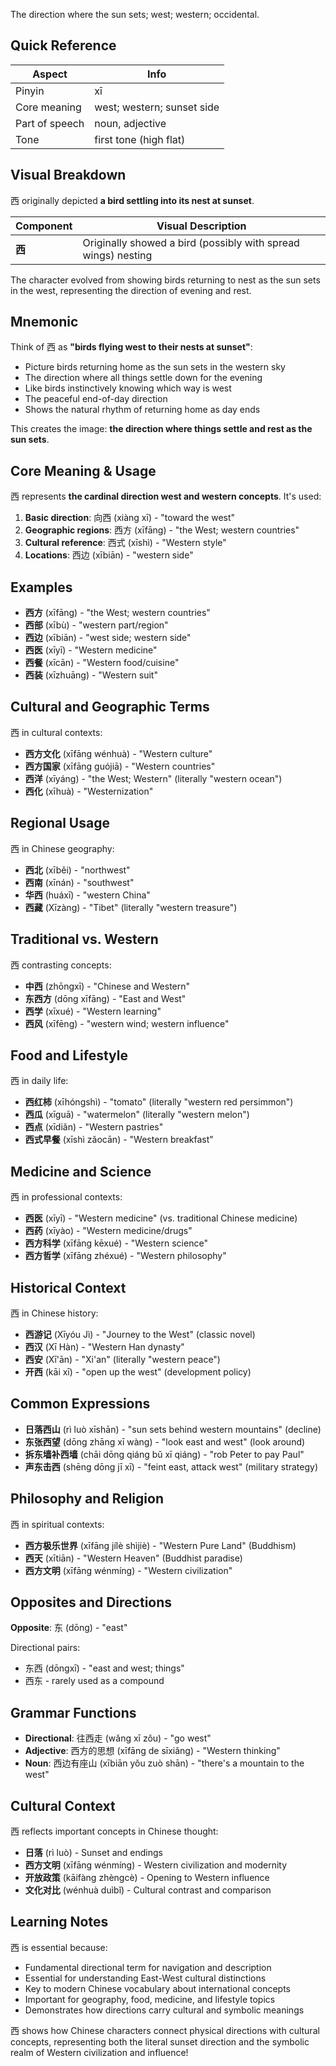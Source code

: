 The direction where the sun sets; west; western; occidental.

## Quick Reference

| Aspect         | Info                       |
| -------------- | -------------------------- |
| Pinyin         | xī                         |
| Core meaning   | west; western; sunset side |
| Part of speech | noun, adjective            |
| Tone           | first tone (high flat)     |

## Visual Breakdown

西 originally depicted **a bird settling into its nest at sunset**.

| Component | Visual Description                                            |
| --------- | ------------------------------------------------------------- |
| **西**    | Originally showed a bird (possibly with spread wings) nesting |

The character evolved from showing birds returning to nest as the sun sets in the west, representing
the direction of evening and rest.

## Mnemonic

Think of 西 as **"birds flying west to their nests at sunset"**:

- Picture birds returning home as the sun sets in the western sky
- The direction where all things settle down for the evening
- Like birds instinctively knowing which way is west
- The peaceful end-of-day direction
- Shows the natural rhythm of returning home as day ends

This creates the image: **the direction where things settle and rest as the sun sets**.

## Core Meaning & Usage

西 represents **the cardinal direction west and western concepts**. It's used:

1. **Basic direction**: 向西 (xiàng xī) - "toward the west"
2. **Geographic regions**: 西方 (xīfāng) - "the West; western countries"
3. **Cultural reference**: 西式 (xīshì) - "Western style"
4. **Locations**: 西边 (xībiān) - "western side"

## Examples

- **西方** (xīfāng) - "the West; western countries"
- **西部** (xībù) - "western part/region"
- **西边** (xībiān) - "west side; western side"
- **西医** (xīyī) - "Western medicine"
- **西餐** (xīcān) - "Western food/cuisine"
- **西装** (xīzhuāng) - "Western suit"

## Cultural and Geographic Terms

西 in cultural contexts:

- **西方文化** (xīfāng wénhuà) - "Western culture"
- **西方国家** (xīfāng guójiā) - "Western countries"
- **西洋** (xīyáng) - "the West; Western" (literally "western ocean")
- **西化** (xīhuà) - "Westernization"

## Regional Usage

西 in Chinese geography:

- **西北** (xīběi) - "northwest"
- **西南** (xīnán) - "southwest"
- **华西** (huáxī) - "western China"
- **西藏** (Xīzàng) - "Tibet" (literally "western treasure")

## Traditional vs. Western

西 contrasting concepts:

- **中西** (zhōngxī) - "Chinese and Western"
- **东西方** (dōng xīfāng) - "East and West"
- **西学** (xīxué) - "Western learning"
- **西风** (xīfēng) - "western wind; western influence"

## Food and Lifestyle

西 in daily life:

- **西红柿** (xīhóngshì) - "tomato" (literally "western red persimmon")
- **西瓜** (xīguā) - "watermelon" (literally "western melon")
- **西点** (xīdiǎn) - "Western pastries"
- **西式早餐** (xīshì zǎocān) - "Western breakfast"

## Medicine and Science

西 in professional contexts:

- **西医** (xīyī) - "Western medicine" (vs. traditional Chinese medicine)
- **西药** (xīyào) - "Western medicine/drugs"
- **西方科学** (xīfāng kēxué) - "Western science"
- **西方哲学** (xīfāng zhéxué) - "Western philosophy"

## Historical Context

西 in Chinese history:

- **西游记** (Xīyóu Jì) - "Journey to the West" (classic novel)
- **西汉** (Xī Hàn) - "Western Han dynasty"
- **西安** (Xī'ān) - "Xi'an" (literally "western peace")
- **开西** (kāi xī) - "open up the west" (development policy)

## Common Expressions

- **日落西山** (rì luò xīshān) - "sun sets behind western mountains" (decline)
- **东张西望** (dōng zhāng xī wàng) - "look east and west" (look around)
- **拆东墙补西墙** (chāi dōng qiáng bǔ xī qiáng) - "rob Peter to pay Paul"
- **声东击西** (shēng dōng jī xī) - "feint east, attack west" (military strategy)

## Philosophy and Religion

西 in spiritual contexts:

- **西方极乐世界** (xīfāng jílè shìjiè) - "Western Pure Land" (Buddhism)
- **西天** (xītiān) - "Western Heaven" (Buddhist paradise)
- **西方文明** (xīfāng wénmíng) - "Western civilization"

## Opposites and Directions

**Opposite**: 东 (dōng) - "east"

Directional pairs:

- 东西 (dōngxī) - "east and west; things"
- 西东 - rarely used as a compound

## Grammar Functions

- **Directional**: 往西走 (wǎng xī zǒu) - "go west"
- **Adjective**: 西方的思想 (xīfāng de sīxiǎng) - "Western thinking"
- **Noun**: 西边有座山 (xībiān yǒu zuò shān) - "there's a mountain to the west"

## Cultural Context

西 reflects important concepts in Chinese thought:

- **日落** (rì luò) - Sunset and endings
- **西方文明** (xīfāng wénmíng) - Western civilization and modernity
- **开放政策** (kāifàng zhèngcè) - Opening to Western influence
- **文化对比** (wénhuà duìbǐ) - Cultural contrast and comparison

## Learning Notes

西 is essential because:

- Fundamental directional term for navigation and description
- Essential for understanding East-West cultural distinctions
- Key to modern Chinese vocabulary about international concepts
- Important for geography, food, medicine, and lifestyle topics
- Demonstrates how directions carry cultural and symbolic meanings

西 shows how Chinese characters connect physical directions with cultural concepts, representing
both the literal sunset direction and the symbolic realm of Western civilization and influence!
